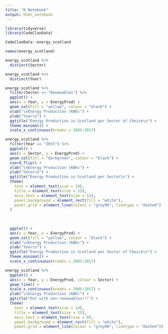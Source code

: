 ```yaml
---
title: "R Notebook"
output: html_notebook
---
```


```r
library(tidyverse)
library(CodeClanData)
```

```r
CodeClanData::energy_scotland

names(energy_scotland)
```

```r
energy_scotland %>% 
  distinct(Sector) 

energy_scotland %>% 
  distinct(Year)
```
```r
energy_scotland %>% 
  filter(Sector == "Renewables") %>% 
  ggplot() +
  aes(x = Year, y = EnergyProd) +
  geom_col(fill = "yellow", colour = "black") +
  xlab("\nEnergy Production (KWh)") +
  ylab("Year\n") +
  ggtitle("Energy Production in Scotland per Sector of Choice\n") +
  theme_minimal() +
  scale_x_continuous(breaks = 2005:2017)
```

```r
energy_scotland %>% 
  filter(Year == "2015") %>% 
  ggplot() +
  aes(x = Sector, y = EnergyProd) +
  geom_col(fill = "darkgreen", colour = "black") +
  coord_flip() +
  xlab("\nEnergy Production (KWh)") +
  ylab("Setor\n") +
  ggtitle("Energy Production in Scotland per Sector\n") +
  theme(
    text = element_text(size = 14),
    title = element_text(size = 15),
    axis.text = element_text(size = 12),
    panel.background = element_rect(fill = "white"),
    panel.grid = element_line(colour = "grey90", linetype = "dashed")
  )
  
  
  
  ggplot() +
  aes(x = Year, y = EnergyProd) +
  geom_col(fill = "yellow", colour = "black") +
  xlab("\nEnergy Production (KWh)") +
  ylab("Year\n") +
  ggtitle("Energy Production in Scotland per Sector of Choice\n") +
  theme_minimal() +
  scale_x_continuous(breaks = 2005:2017)
```
```r
energy_scotland %>%
  ggplot() +
  aes(x = Year, y = EnergyProd, colour = Sector) +
  geom_line() +
  scale_x_continuous(breaks = 2005:2017) +
  ylab("\nEnergy Production (KWh)") +
  ggtitle("Out with non-renewables!!!") +
  theme(
    text = element_text(size = 14),
    title = element_text(size = 15),
    axis.text = element_text(size = 8),
    panel.background = element_rect(fill = "white"),
    panel.grid = element_line(colour = "grey90", linetype = "dashed"))
```


